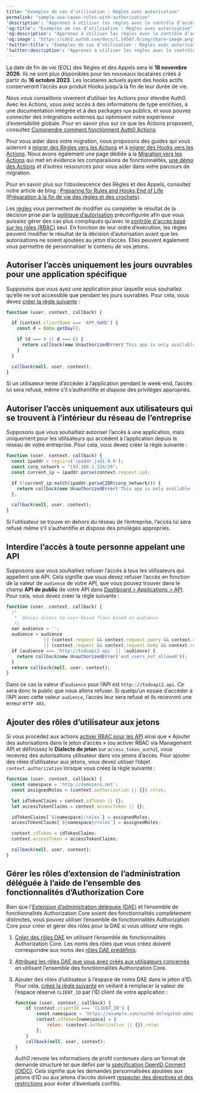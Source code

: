 ```yaml
---
title: "Exemples de cas d’utilisation : Règles avec autorisation"
permalink: "sample-use-cases-rules-with-authorization"
'description': "Apprenez à utiliser les règles avec le contrôle d’accès basé sur les rôles (Role-Based Access Control/RBAC). Pour utilisation avec notre ensemble de fonctionnalités Authorization Core."
'og:title': "Exemples de cas d’utilisation : Règles avec autorisation"
'og:description': "Apprenez à utiliser les règles avec le contrôle d’accès basé sur les rôles (Role-Based Access Control/RBAC). Pour utilisation avec notre ensemble de fonctionnalités Authorization Core."
'og:image': "https://cdn2.auth0.com/docs/1.14567.0/img/share-image.png"
'twitter:title': "Exemples de cas d’utilisation : Règles avec autorisation"
'twitter:description': "Apprenez à utiliser les règles avec le contrôle d’accès basé sur les rôles (Role-Based Access Control/RBAC). Pour utilisation avec notre ensemble de fonctionnalités Authorization Core."
---
```


<Warning>

La date de fin de vie (EOL) des Règles et des Appels sera le **18 novembre 2026**. Ils ne sont plus disponibles pour les nouveaux locataires créés à partir du **16 octobre 2023**. Les locataires actuels ayant des hooks actifs conserveront l’accès aux produit Hooks jusqu’à la fin de leur durée de vie.

Nous vous conseillons vivement d’utiliser les Actions pour étendre Auth0. Avec les Actions, vous avez accès à des informations de type enrichies, à une documentation intégrée et à des packages `npm` publics, et vous pouvez connecter des intégrations externes qui optimisent votre expérience d’extensibilité globale. Pour en savoir plus sur ce que les Actions proposent, consultez [Comprendre comment fonctionnent Auth0 Actions](/docs/fr-ca/customize/actions/actions-overview).

Pour vous aider dans votre migration, nous proposons des guides qui vous aideront à [migrer des Règles vers les Actions](/docs/fr-ca/customize/actions/migrate/migrate-from-rules-to-actions) et à [migrer des Hooks vers les Actions](/docs/fr-ca/customize/actions/migrate/migrate-from-hooks-to-actions). Nous avons également une page dédiée à la [Migration vers les Actions](https://auth0.com/extensibility/movetoactions) qui met en évidence les comparaisons de fonctionnalités, [une démo des Actions](https://www.youtube.com/watch?v=UesFSY1klrI)  et d’autres ressources pour vous aider dans votre parcours de migration.

Pour en savoir plus sur l’obsolescence des Règles et des Appels, consultez notre article de blog : [Preparing for Rules and Hooks End of Life (Préparation à la fin de vie des règles et des crochets)](https://auth0.com/blog/preparing-for-rules-and-hooks-end-of-life/).

</Warning>

Les [règles](/docs/fr-ca/customize/rules) vous permettent de modifier ou compléter le résultat de la décision prise par la [politique d’autorisation](/docs/fr-ca/manage-users/access-control/authorization-policies) préconfigurée afin que vous puissiez gérer des cas plus compliqués qu’avec le [contrôle d'accès basé sur les rôles (RBAC)](/docs/fr-ca/manage-users/access-control/rbac) seul. En fonction de leur ordre d’exécution, les règles peuvent modifier le résultat de la décision d’autorisation avant que les autorisations ne soient ajoutées au jeton d’accès. Elles peuvent également vous permettre de personnaliser le contenu de vos jetons.

## Autoriser l’accès uniquement les jours ouvrables pour une application spécifique

Supposons que vous ayez une application pour laquelle vous souhaitez qu’elle ne soit accessible que pendant les jours ouvrables. Pour cela, vous devez [créer la règle suivante](/docs/fr-ca/customize/rules/create-rules) :

```javascript lines
function (user, context, callback) {

  if (context.clientName === 'APP_NAME') {
    const d = Date.getDay();

    if (d === 0 || d === 6) {
      return callback(new UnauthorizedError('This app is only available during the week.'));
    }
  }

  callback(null, user, context);
}
```

Si un utilisateur tente d’accéder à l’application pendant le week-end, l’accès lui sera refusé, même s’il s’authentifie et dispose des privilèges appropriés.

## Autoriser l’accès uniquement aux utilisateurs qui se trouvent à l’intérieur du réseau de l’entreprise

Supposons que vous souhaitiez autoriser l’accès à une application, mais uniquement pour les utilisateurs qui accèdent à l’application depuis le réseau de votre entreprise. Pour cela, vous devez créer la règle suivante :

```javascript lines
function (user, context, callback) {
  const ipaddr = require('ipaddr.js@1.9.0');
  const corp_network = "192.168.1.134/26";
  const current_ip = ipaddr.parse(context.request.ip);

  if (!current_ip.match(ipaddr.parseCIDR(corp_network))) {
    return callback(new UnauthorizedError('This app is only available from inside the corporate network.'));
  };

  callback(null, user, context);
}
```

Si l’utilisateur se trouve en dehors du réseau de l’entreprise, l’accès lui sera refusé même s’il s’authentifie et dispose des privilèges appropriés.

## Interdire l’accès à toute personne appelant une API

Supposons que vous souhaitiez refuser l’accès à tous les utilisateurs qui appellent une API. Cela signifie que vous devez refuser l’accès en fonction de la valeur de `audience` de votre API, que vous pouvez trouver dans le champ **API de public** de votre API dans [Dashboard > Applications > API](https://manage.auth0.com/#/apis). Pour cela, vous devez créer la règle suivante :

```javascript lines
function (user, context, callback) {
  /*
   *  Denies access to user-based flows based on audience
   */
  var audience = '';
  audience = audience
              || (context.request && context.request.query && context.request.query.audience)
              || (context.request && context.request.body && context.request.body.audience);
  if (audience === 'http://todoapi2.api' || !audience) {
    return callback(new UnauthorizedError('end_users_not_allowed'));
  }
  return callback(null, user, context);
}
```

Dans ce cas la valeur d'`audience` pour l’API est `http:://todoapi2.api`. Ce sera donc le public que nous allons refuser. Si quelqu’un essaie d’accéder à l’API avec cette valeur `audience`, l’accès leur sera refusé et ils recevront une erreur `HTTP 401`.

## Ajouter des rôles d’utilisateur aux jetons

Si vous procédez aux actions [activer RBAC pour les API](/docs/fr-ca/get-started/apis/enable-role-based-access-control-for-apis) ainsi que « Ajouter des autorisations dans le jeton d’accès » (ou activer RBAC via <Tooltip href="/docs/docs/fr-ca/glossary?term=management-api" tip="Management API
Un produit permettant aux clients d’effectuer des tâches administratives." cta="Voir le glossaire">Management API</Tooltip> et définissez le **Dialecte de jeton** sur `access_token_authz`), vous recevrez des autorisations utilisateur dans vos jetons d’accès. Pour ajouter des rôles d’utilisateur aux jetons, vous devez utiliser l’objet `context.authorization` lorsque vous créez la règle suivante :

```javascript lines
function (user, context, callback) {
  const namespace = 'http://demozero.net';
  const assignedRoles = (context.authorization || {}).roles;

  let idTokenClaims = context.idToken || {};
  let accessTokenClaims = context.accessToken || {};

  idTokenClaims[`${namespace}/roles`] = assignedRoles;
  accessTokenClaims[`${namespace}/roles`] = assignedRoles;

  context.idToken = idTokenClaims;
  context.accessToken = accessTokenClaims;

  callback(null, user, context);
}
```

## Gérer les rôles d’extension de l’administration déléguée à l’aide de l’ensemble des fonctionnalités d’Authorization Core

Bien que l'[Extension d’administration déléguée (DAE)](/docs/fr-ca/customize/extensions/delegated-administration-extension) et l’ensemble de fonctionnalités Authorization Core soient des fonctionnalités complètement distinctes, vous pouvez utiliser l’ensemble de fonctionnalités Authorization Core pour créer et gérer des rôles pour la DAE si vous utilisez une règle.

1. [Créer des rôles DAE](/docs/fr-ca/manage-users/access-control/configure-core-rbac/roles/create-roles) en utilisant l’ensemble de fonctionnalités Authorization Core. Les noms des rôles que vous créez doivent correspondre aux noms des [rôles DAE prédéfinis](/docs/fr-ca/extensions/delegated-admin#assign-roles-to-users).
2. [Attribuez les rôles DAE que vous avez créés aux utilisateurs concernés](/docs/fr-ca/manage-users/access-control/configure-core-rbac/rbac-users/assign-roles-to-users) en utilisant l’ensemble des fonctionnalités Authorization Core.
3. Ajouter des rôles d’utilisateur à l’espace de noms DAE dans le jeton d’ID. Pour cela, [créez la règle suivante](/docs/fr-ca/customize/rules/create-rules) en veillant à remplacer la valeur de l’espace réservé `CLIENT_ID` par l’ID client de votre application :

   ```javascript lines
   function (user, context, callback) {
       if (context.clientID === 'CLIENT_ID') {
           const namespace = 'https://example.com/auth0-delegated-admin';
           context.idToken[namespace] = {
               roles: (context.authorization || {}).roles
           };
       }
       callback(null, user, context);
   }
   ```

   

   

   <Warning>

   Auth0 renvoie les informations de profil contenues dans un format de demande structuré tel que défini par la [spécification OpenID Connect (OIDC)](https://openid.net/specs/openid-connect-core-1_0.html#StandardClaims). Cela signifie que les demandes personnalisées ajoutées aux jetons d’ID ou aux jetons d’accès doivent [respecter des directives et des restrictions](/docs/fr-ca/secure/tokens/json-web-tokens/create-custom-claims) pour éviter d’éventuels conflits.

   </Warning>

